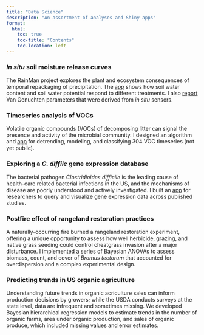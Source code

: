 ```yaml
---
title: "Data Science"
description: "An assortment of analyses and Shiny apps"
format:
  html:
    toc: true
    toc-title: "Contents"
    toc-location: left
---
```


### *In situ* soil moisture release curves

The RainMan project explores the plant and ecosystem consequences of temporal repackaging of precipitation. The [app](https://viz.datascience.arizona.edu/rainman-soildata/) shows how soil water content and soil water potential respond to different treatments. I also [report](https://viz.datascience.arizona.edu/VG_curves/) Van Genuchten parameters that were derived from *in situ* sensors.

### Timeseries analysis of VOCs

Volatile organic compounds (VOCs) of decomposing litter can signal the presence and activity of the microbial community. I designed an algorithm and [app](https://viz.datascience.arizona.edu/VOC-timeseries/) for detrending, modeling, and classifying 304 VOC timeseries (not yet public).

### Exploring a *C. diffile* gene expression database

The bacterial pathogen *Clostridioides difficile* is the leading cause of health-care related bacterial infections in the US, and the mechanisms of disease are poorly understood and actively investigated. I built an [app](https://viz.datascience.arizona.edu/cdiff_dashboard2/) for researchers to query and visualize gene expression data across published studies.

### Postfire effect of rangeland restoration practices

A naturally-occurring fire burned a rangeland restoration experiment, offering a unique opportunity to assess how well herbicide, grazing, and native grass seeding could control cheatgrass invasion after a major disturbance. I implemented a series of Bayesian ANOVAs to assess biomass, count, and cover of *Bromus tectorum* that accounted for overdispersion and a complex experimental design.

### Predicting trends in US organic agriculture

Understanding future trends in organic acriculture sales can inform production decisions by growers; while the USDA conducts surveys at the state level, data are infrequent and sometimes missing. We developed Bayesian hierarchical regression models to estimate trends in the number of organic farms, area under organic production, and sales of organic produce, which included missing values and error estimates.
